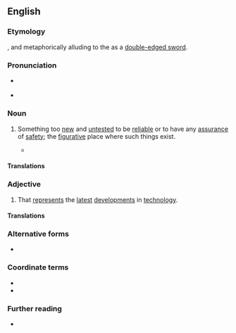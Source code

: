 {{also|bleeding-edge}}
==English==
{{was wotd|2018|March|6}}

===Etymology===
{{blend|en|bleed|leading edge}}, and metaphorically alluding to the {{m|en|cutting edge||forefront or position of greatest advancement in some field}} as a [[double-edged sword]].

===Pronunciation===
* {{a|RP|GA}} {{IPA|/ˈbliːdɪŋ ɛdʒ/|lang=en}}
* {{hyphenation|bleed|ing edge|lang=en}}

===Noun===
{{en-noun}}

# {{lbl|en|technology|idiomatic}} Something too [[new]] and [[untested]] to be [[reliable]] or to have any [[assurance]] of [[safety]]; the [[figurative]] place where such things exist.
#: {{ux|en|on the '''bleeding edge''' of drone technology}}
#* {{quote-web|author=Ignatiy Vishnevetsky|authorlink=Ignatiy Vishnevetsky|title=The Ambitious ''War For The Planet Of The Apes'' Ends Up Surrendering to Formula|url=https://film.avclub.com/the-ambitious-war-for-the-planet-of-the-apes-ends-up-su-1798191868|archiveurl=https://web.archive.org/web/20171127204902/https://film.avclub.com/the-ambitious-war-for-the-planet-of-the-apes-ends-up-su-1798191868|archivedate=27 November 2017|work={{w|The A.V. Club}}|date=7 July 2017|passage=The motion-captured ape characters are the '''bleeding edge''' of digital effects, rarely short of impressive.}}

====Translations====
{{trans-top|something too new and untested to be reliable}}
{{trans-mid}}
{{trans-bottom}}

===Adjective===
{{en-adj}}

# {{lb|en|technology|idiomatic}} That [[represent]]s the [[latest]] [[development]]s in [[technology]].
#: {{ux|en|As you'd expect from a '''bleeding-edge''' tablet, it has plenty of other high-end features as well.}}

====Translations====
{{trans-top|that represents the latest developments in technology}}
{{trans-mid}}
{{trans-bottom}}

===Alternative forms===
* {{l|en|bleeding-edge}}

===Coordinate terms===
* {{l|en|cutting edge}}
* {{l|en|leading edge}}

===Further reading===
* {{pedia}}